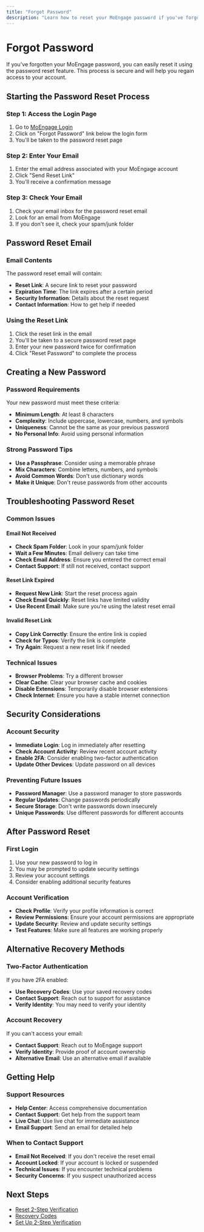 ```yaml
---
title: "Forgot Password"
description: "Learn how to reset your MoEngage password if you've forgotten it"
---
```


# Forgot Password

If you've forgotten your MoEngage password, you can easily reset it using the password reset feature. This process is secure and will help you regain access to your account.

## Starting the Password Reset Process

### Step 1: Access the Login Page
1. Go to [MoEngage Login](https://dashboard.moengage.com/v4)
2. Click on "Forgot Password" link below the login form
3. You'll be taken to the password reset page

### Step 2: Enter Your Email
1. Enter the email address associated with your MoEngage account
2. Click "Send Reset Link"
3. You'll receive a confirmation message

### Step 3: Check Your Email
1. Check your email inbox for the password reset email
2. Look for an email from MoEngage
3. If you don't see it, check your spam/junk folder

## Password Reset Email

### Email Contents
The password reset email will contain:
- **Reset Link**: A secure link to reset your password
- **Expiration Time**: The link expires after a certain period
- **Security Information**: Details about the reset request
- **Contact Information**: How to get help if needed

### Using the Reset Link
1. Click the reset link in the email
2. You'll be taken to a secure password reset page
3. Enter your new password twice for confirmation
4. Click "Reset Password" to complete the process

## Creating a New Password

### Password Requirements
Your new password must meet these criteria:
- **Minimum Length**: At least 8 characters
- **Complexity**: Include uppercase, lowercase, numbers, and symbols
- **Uniqueness**: Cannot be the same as your previous password
- **No Personal Info**: Avoid using personal information

### Strong Password Tips
- **Use a Passphrase**: Consider using a memorable phrase
- **Mix Characters**: Combine letters, numbers, and symbols
- **Avoid Common Words**: Don't use dictionary words
- **Make it Unique**: Don't reuse passwords from other accounts

## Troubleshooting Password Reset

### Common Issues

#### Email Not Received
- **Check Spam Folder**: Look in your spam/junk folder
- **Wait a Few Minutes**: Email delivery can take time
- **Check Email Address**: Ensure you entered the correct email
- **Contact Support**: If still not received, contact support

#### Reset Link Expired
- **Request New Link**: Start the reset process again
- **Check Email Quickly**: Reset links have limited validity
- **Use Recent Email**: Make sure you're using the latest reset email

#### Invalid Reset Link
- **Copy Link Correctly**: Ensure the entire link is copied
- **Check for Typos**: Verify the link is complete
- **Try Again**: Request a new reset link if needed

### Technical Issues
- **Browser Problems**: Try a different browser
- **Clear Cache**: Clear your browser cache and cookies
- **Disable Extensions**: Temporarily disable browser extensions
- **Check Internet**: Ensure you have a stable internet connection

## Security Considerations

### Account Security
- **Immediate Login**: Log in immediately after resetting
- **Check Account Activity**: Review recent account activity
- **Enable 2FA**: Consider enabling two-factor authentication
- **Update Other Devices**: Update password on all devices

### Preventing Future Issues
- **Password Manager**: Use a password manager to store passwords
- **Regular Updates**: Change passwords periodically
- **Secure Storage**: Don't write passwords down insecurely
- **Unique Passwords**: Use different passwords for different accounts

## After Password Reset

### First Login
1. Use your new password to log in
2. You may be prompted to update security settings
3. Review your account settings
4. Consider enabling additional security features

### Account Verification
- **Check Profile**: Verify your profile information is correct
- **Review Permissions**: Ensure your account permissions are appropriate
- **Update Security**: Review and update security settings
- **Test Features**: Make sure all features are working properly

## Alternative Recovery Methods

### Two-Factor Authentication
If you have 2FA enabled:
- **Use Recovery Codes**: Use your saved recovery codes
- **Contact Support**: Reach out to support for assistance
- **Verify Identity**: You may need to verify your identity

### Account Recovery
If you can't access your email:
- **Contact Support**: Reach out to MoEngage support
- **Verify Identity**: Provide proof of account ownership
- **Alternative Email**: Use an alternative email if available

## Getting Help

### Support Resources
- **Help Center**: Access comprehensive documentation
- **Contact Support**: Get help from the support team
- **Live Chat**: Use live chat for immediate assistance
- **Email Support**: Send an email for detailed help

### When to Contact Support
- **Email Not Received**: If you don't receive the reset email
- **Account Locked**: If your account is locked or suspended
- **Technical Issues**: If you encounter technical problems
- **Security Concerns**: If you suspect unauthorized access

## Next Steps

- [Reset 2-Step Verification](/reset-2-step-verification-on-your-device)
- [Recovery Codes](/recovery-codes)
- [Set Up 2-Step Verification](/set-up-2-step-verification-on-your-device)
